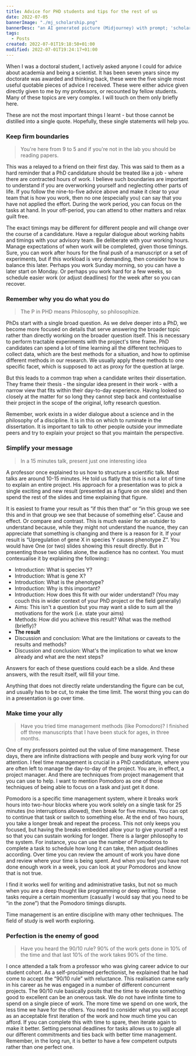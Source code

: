 ```yaml
---
title: Advice for PHD students and tips for the rest of us
date: 2022-07-05
bannerImage: "./mj_scholarship.png"
bannerDesc: "an AI generated picture (Midjourney) with prompt; 'scholarship'. You can share and adapt this image following a CC BY-SA 4.0 licence."
tags:
  - Posts
created: 2022-07-01T19:18:50+01:00
modified: 2022-07-01T19:24:17+01:00
---
```


When I was a doctoral student, I actively asked anyone I
could for advice about academia and being a scientist. It
has been seven years since my doctorate was awarded and
thinking back, these were the five single most useful
quotable pieces of advice I received. These were either
advice given directly given to me by my professors, or
recounted by fellow students. Many of these topics are very
complex. I will touch on them only briefly here.

These are not the most important things I learnt - but
those cannot be distilled into a single quote. Hopefully,
these single statements will help you.

### Keep firm boundaries

> You're here from 9 to 5 and if you're not in the lab
> you should be reading papers.

This was a relayed to a friend on their first day. This was
said to them as a hard reminder that a PhD candidature
should be treated like a job - where there are contracted
hours of work. I believe such boundaries are important to
understand if you are overworking yourself and neglecting
other parts of life. If you follow the nine-to-five advice
above and make it clear to your team that is how you work,
then no one (especially you) can say that you have not
applied the effort. During the work period, you can focus
on the tasks at hand. In your off-period, you can attend to
other matters and relax guilt free.

The exact timings may be different for different people and
will change over the course of a candidature. Have a
regular dialogue about working habits and timings with your
advisory team. Be deliberate with your working hours.
Manage expectations of when work will be completed, given
those timings. Sure, you can work after hours for the final
push of a manuscript or a set of experiments, but if this
workload is very demanding, then consider how to balance
this later. Perhaps you work Sunday morning, so you can
have a later start on Monday. Or perhaps you work hard for
a few weeks, so schedule easier work (or adjust deadlines)
for the week after so you can recover.

### Remember why you do what you do

> The P in PHD means Philosophy, so philosophize.

PhDs start with a single broad question. As we delve deeper
into a PhD, we become more focused on details that serve
answering the broader topic rather than directly working on
the broader question itself. This is necessary to perform tractable
experiments with the project's time frame. PhD candidates
can spend a lot of time learning all the different
techniques to collect data, which are the best methods for a
situation, and how to optimise different methods in our
research. We usually apply these methods to one specific
facet, which is supposed to act as proxy for the question
at large.

But this leads to a common trap when a candidate writes
their dissertation. They frame their thesis - the singular
idea present in their work - with a narrow view that fits
within their day-to-day experience. Having looked so
closely at the matter for so long they cannot step back and
contextualise their project in the scope of the original,
lofty research question.

Remember, work exists in a wider dialogue about a science and
in the philosophy of a discipline. It is in this on which to
ruminate in the dissertation. It is important to talk to
other people outside your immediate peers and try to
explain your project so that you maintain the
perspective.

### Simplify your message

> In a 15 minutes talk, present just one interesting
> idea

A professor once explained to us how to structure a
scientific talk. Most talks are around 10-15 minutes. He
told us flatly that this is not a lot of time to explain an
entire project. His approach for a presentation was to pick
a single exciting and new result (presented as a figure on
one slide) and then spend the rest of the slides and time
explaining that figure.

It is easiest to frame your result as “if this then that”
or “in this group we see this and in that group we see that
because of something else”. Cause and effect. Or compare
and contrast. This is much easier for an outsider to
understand because, while they might not understand the
nuance, they can appreciate that something is changing and
there is a reason for it.
If your result is “Upregulation of gene X in species Y
causes phenotype Z”. You would have One (or two) slides
showing this result directly. But in presenting those two
slides alone, the audience has no context. You must
contexualise it by explaining the following::

- Introduction: What is species Y?
- Introduction: What is gene X?
- Introduction: What is the phenotype?
- Introduction: Why is this important?
- Introduction: How does this fit with our wider
  understand? (You may couch this in wider context of your
  PhD project or the field generally)
- Aims: This isn't a question but you may want a slide to
  sum all the motivations for the work (i.e. state your aims)
- Methods: How did you achieve this result? What was the
  method (briefly)?
- **The result**
- Discussion and conclusion: What are the limitations or
  caveats to the results and methods?
- Discussion and conclusion: What's the implication to what
  we know already and what are the next steps?

Answers for each of these questions could each be a slide.
And these answers, with the result itself, will fill your
time.

Anything that does not directly relate understanding the
figure can be cut, and usually has to be cut, to make the
time limit. The worst thing you can do in a presentation is
go over time.

### Make time your ally

> Have you tried time management methods (like
> Pomodoro)? I finished off three manuscripts that I have been stuck for ages, in three
> months.

One of my professors pointed out the value of time
management. These days, there are infinite distractions
with people and busy work vying for our attention. I feel
time management is crucial in a PhD candidature, where you
are often left to manage the day-to-day of the project. You
are, in effect, a project manager. And there are techniques
from project management that you can use to help. I want to
mention Pomodoro as one of those techniques of being able
to focus on a task and just get it done.

Pomodoro is a specific time management system, where it
breaks work hours into two-hour blocks where you work
solely on a single task for 25 minutes (no interruptions
allowed), then break for five minutes. You can opt to
continue that task or switch to something else. At the end
of two hours, you take a longer break and repeat the
process. This not only keeps you focused, but having the
breaks embedded allow your to give yourself a rest so that
you can sustain working for longer. There is a larger
philosophy to the system. For instance, you can use the
number of Pomodoros to complete a task to schedule how long
it can take, then adjust deadlines according. Over time you
can review the amount of work you have done and review
where your time is being spent. And when you feel you have
not done enough work in a week, you can look at your
Pomodoros and know that is not true.

I find it works well for writing and administrative tasks,
but not so much when you are a deep thought like
programming or deep writing. Those tasks require a certain
momentum (casually I would say that you need to be “in the
zone”) that the Pomodoro timings disrupts.

Time management is an entire discipline with many other
techniques. The field of study is well worth exploring.

### Perfection is the enemy of good

> Have you heard the 90/10 rule? 90% of the work gets done
> in 10% of the time and that last 10% of the work takes 90%
> of the time.

I once attended a talk from a professor who was giving career advice to our student cohort.
As a self-proclaimed perfectionist, he explained that he had come to
accept the “90/10 rule” with reluctance. This realisation came
early in his career as he was engaged in a number of different
concurrent projects. The 90/10 rule basically
posits that the time to elevate something good to excellent
can be an onerous task. We do not have infinite time to
spend on a single piece of work. The more time we spend on
one work, the less time we have for the others. You need to
consider what you will accept as an acceptable first
iteration of the work and how much time you can afford. If
you can complete this with time to spare, then iterate
again to make it better. Setting personal deadlines for
tasks allows us to juggle all our different commitments and
ties back with better time management. Remember, in the
long run, it is better to have a few competent outputs
rather than one perfect one.
